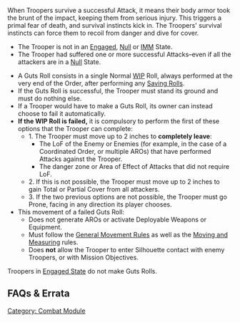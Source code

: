 {{section-combat-module}}


{{n4only}}
{{n4list}}
When Troopers survive a successful Attack, it means their body armor took the brunt of the impact, keeping them from serious injury. This triggers a primal fear of death, and survival instincts kick in. The Troopers' survival instincts can force them to recoil from danger and dive for cover.

{{skillbox |black| GUTS ROLL |}}
{{Requirements}}
* The Trooper is not in an [[Engaged]], [[Null]] or [[IMM]] State.
* The Trooper had suffered one or more successful Attacks–even if all the attackers are in a [[Null]] State. {{seefaq | Attacks with no Damage value that do not inflict States do not cause Guts Rolls.}}
{{Effects}}
* A Guts Roll consists in a single Normal [[WIP]] Roll, always performed at the very end of the Order, after performing any [[Saving Rolls]].
* If the Guts Roll is successful, the Trooper must stand its ground and must do nothing else.
* If a Trooper would have to make a Guts Roll, its owner can instead choose to fail it automatically.
* '''If the WIP Roll is failed,''' it is compulsory to perform the first of these options that the Trooper can complete:
** 1. The Trooper must move up to 2 inches to '''completely leave''':
*** The LoF of the Enemy or Enemies (for example, in the case of a Coordinated Order, or multiple AROs) that have performed Attacks against the Trooper.  
*** The danger zone or Area of Effect of Attacks that did not require LoF. 
** 2. If this is not possible, the Trooper must move up to 2 inches to gain Total or Partial Cover from all attackers.
** 3. If the two previous options are not possible, the Trooper must go Prone, facing in any direction its player chooses.
* This movement of a failed Guts Roll:
** Does not generate AROs or activate Deployable Weapons or Equipment.
** Must follow the [[General Movement Rules]] as well as the [[Moving and Measuring]] rules.
** Does '''not''' allow the Trooper to enter Silhouette contact with enemy Troopers, or with Mission Objectives.


{{remember-start}}
Troopers in [[Engaged State]] do not make Guts Rolls.
{{remember-end}}


== FAQs & Errata ==

{{faqbox |
type = faq |
title = N4 FAQ |
version = 1.0, Jan 2021 |
q = Q: Do Smoke Grenades etc. cause Guts Rolls? |
a = A: No. Attacks with no Damage value that do not inflict States do not cause Guts Rolls. |
related = [[Eclipse Ammunition]], [[Guts Roll]], [[Smoke Ammunition]] }}

{{n4end}}


{{section-combat-module}}



[[Category: Combat Module]]